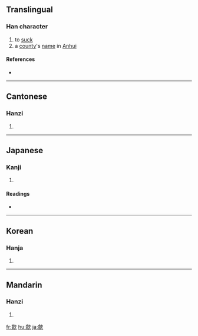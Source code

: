 ==Translingual==

===Han character===
{{Han char|rn=76|rad=欠|as=12|sn=16|four=8718<sub>2</sub>|canj=人一弓人 (OMNO)}}

# to [[suck]]
# a [[county]]'s [[name]] in [[Anhui]]

====References====
* {{Han ref|kx=0572.180|dkj=16204|dj=0960.170|hdz=32151.110|uh=6B59|ud=27481|bh=BEF9|bd=48889}}

----

==Cantonese==

===Hanzi===
{{yue-hanzi|jyut=|y=[[kap1]], [[sip3]]}}

# {{defn|Cantonese}}

----

==Japanese==

===Kanji===
{{ja-kanji|grade=|rs=欠12}}

# {{defn|Japanese}}

====Readings====
* {{ja-readings|on=[[きゅう]] (kyū), [[しょう]] (shō), [[きょう]] (kyō)|kun=[[すう]] (suu)}}

----

==Korean==

===Hanja===
{{ko-hanja|hangeul=흡|eumhun=|rv=heup|mr=hŭp|y=hup}}

# {{defn|Korean}}

----

==Mandarin==

===Hanzi===
{{cmn-hanzi|pin=[[shè]] ([[she4]]), [[xī]] ([[xi1]]), [[xì]] ([[xi4]]), [[xié]] ([[xie2]])|wg=she<sup>4</sup>, [[hsi]]<sup>1</sup>, hsi<sup>4</sup>, [[hsieh]]<sup>2</sup>}}

# {{defn|Mandarin}}

[[fr:歙]]
[[hu:歙]]
[[ja:歙]]